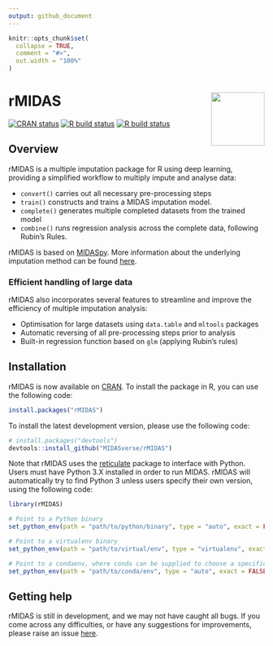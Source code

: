 ```yaml
---
output: github_document
---
```


<!-- README.md is generated from README.Rmd. Please edit that file -->

```r
knitr::opts_chunk$set(
  collapse = TRUE,
  comment = "#>",
  out.width = "100%"
)
```

# rMIDAS <img src='man/figures/logo.png' align="right" height="105" />

<!-- badges: start -->
[![CRAN status](https://www.r-pkg.org/badges/version/rMIDAS)](https://cran.r-project.org/package=rMIDAS)
[![R build status](https://github.com/MIDASverse/rMIDAS/workflows/R/badge.svg)](https://github.com/tidyverse/dplyr/actions?workflow=R)
[![R build status](https://github.com/tsrobinson/rMIDAS/workflows/R-CMD-check/badge.svg)](https://github.com/tsrobinson/rMIDAS/actions)
<!-- badges: end -->

## Overview

rMIDAS is a multiple imputation package for R using deep learning, providing a simplified workflow to multiply impute and analyse data:

* `convert()` carries out all necessary pre-processing steps
* `train()` constructs and trains a MIDAS imputation model.
* `complete()` generates multiple completed datasets from the trained model
* `combine()` runs regression analysis across the complete data, following Rubin's Rules.


rMIDAS is based on [MIDASpy](https://github.com/MIDASverse/MIDASpy). More information about the underlying imputation method can be found [here](https://doi.org/10.33774/apsa-2020-3tk40-v3).

### Efficient handling of large data

rMIDAS also incorporates several features to streamline and improve the efficiency of multiple imputation analysis: 

* Optimisation for large datasets using `data.table` and `mltools` packages
* Automatic reversing of all pre-processing steps prior to analysis
* Built-in regression function based on `glm` (applying Rubin's rules) 

## Installation

rMIDAS is now available on [CRAN](https://cran.r-project.org/package=rMIDAS). To install the package in R, you can use the following code:

```r
install.packages("rMIDAS")
```

To install the latest development version, please use the following code:

```r
# install.packages("devtools")
devtools::install_github("MIDASverse/rMIDAS")
```

Note that rMIDAS uses the [reticulate](https://github.com/rstudio/reticulate) package to interface with Python. Users must have Python 3.X installed in order to run MIDAS. rMIDAS will automatically try to find Python 3 unless users specify their own version, using the following code:

```r
library(rMIDAS)

# Point to a Python binary
set_python_env(path = "path/to/python/binary", type = "auto", exact = FALSE)

# Point to a virtualenv binary
set_python_env(path = "path/to/virtual/env", type = "virtualenv", exact = FALSE)

# Point to a condaenv, where conda can be supplied to choose a specific executable
set_python_env(path = "path/to/conda/env", type = "auto", exact = FALSE, conda = "auto")

```


<!-- ## Usage -->

<!-- ```{r, message = FALSE} -->

<!-- ``` -->

## Getting help

rMIDAS is still in development, and we may not have caught all bugs. If you come across any difficulties, or have any suggestions for improvements, please raise an issue [here](https://github.com/MIDASverse/MIDASpy/issues). 
